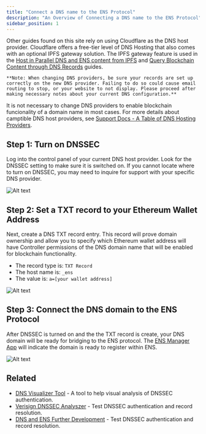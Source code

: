 ```yaml
---
title: "Connect a DNS name to the ENS Protocol"
description: "An Overview of Connecting a DNS name to the ENS Protocol"
sidebar_position: 1
---
```


Other guides found on this site rely on using Cloudflare as the DNS host provider. Cloudflare offers a free-tier level of DNS Hosting that also comes with an optional IPFS gateway solution. The IPFS gateway feature is used in the [Host in Parallel DNS and ENS content from IPFS](/importguide/4-index) and [Query Blockchain Content through DNS Records](/importguide/3-index) guides. 

`**Note: When changing DNS providers, be sure your records are set up correctly on the new DNS provider. Failing to do so could cause email routing to stop, or your website to not display. Please proceed after making necessary notes about your current DNS configuration.**`

It is not necessary to change DNS providers to enable blockchain funcionality of a domain name in most cases. For more details about camptible DNS host providers, see [Support Docs - A Table of DNS Hosting Providers](https://support.ens.domains/docs/howto/link-dns-name#hosting-providers).

## Step 1: Turn on DNSSEC

Log into the control panel of your current DNS host provider. Look for the DNSSEC setting to make sure it is switched on. If you cannot locate where to turn on DNSSEC, you may need to inquire for support with your specific DNS provider.

![Alt text](https://dnstoens.com/images/1-index-sc1.png "Turn on DNSSEC")

## Step 2: Set a TXT record to your Ethereum Wallet Address

Next, create a DNS TXT record entry. This record will prove domain ownership and allow you to specify which Ethereum wallet address will have Controller permissions of the DNS domain name that will be enabled for blockchain functionality.

* The record type is: `TXT Record`
* The host name is: `_ens`
* The value is: `a=[your wallet address]`

![Alt text](https://dnstoens.com/images/1-index-sc2.png "Set TXT Record")

## Step 3: Connect the DNS domain to the ENS Protocol

After DNSSEC is turned on and the the TXT record is create, your DNS domain will be ready for bridging to the ENS protocol. The [ENS Manager App](https://app.ens.domains) will indicate the domain is ready to register within ENS.

![Alt text](https://dnstoens.com/images/1-index-sc3.png "DNS Ready for ENS Import")

## Related

* [DNS Visualizer Tool](https://dnsviz.net/) - A tool to help visual analysis of DNSSEC authentication.
* [Verisign DNSSEC Analyszer](https://dnssec-debugger.verisignlabs.com/) - Test DNSSEC authentication and record resolution.
* [DNS and ENS Further Development](/future-dns-ens) - Test DNSSEC authentication and record resolution.